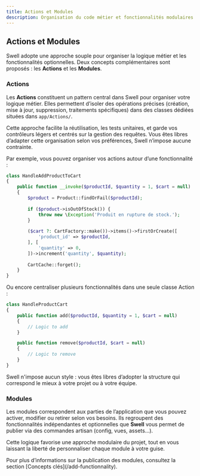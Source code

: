 ```yaml
---
title: Actions et Modules
description: Organisation du code métier et fonctionnalités modulaires dans Swell.
---
```


## Actions et Modules

Swell adopte une approche souple pour organiser la logique métier et les fonctionnalités optionnelles.
Deux concepts complémentaires sont proposés : les **Actions** et les **Modules**.


### Actions

Les **Actions** constituent un pattern central dans Swell pour organiser votre logique métier. 
Elles permettent d’isoler des opérations précises 
<span className='text-fd-muted-foreground text-sm'>(création, mise à jour, suppression, traitements spécifiques)</span>
dans des classes dédiées situées dans `app/Actions/`.

Cette approche facilite la réutilisation, les tests unitaires, et garde vos contrôleurs légers 
et centrés sur la gestion des requêtes. Vous êtes libres d’adapter cette organisation selon vos préférences, 
Swell n’impose aucune contrainte.

Par exemple, vous pouvez organiser vos actions autour d’une fonctionnalité :

```php title="handleAddProductToCart.php"
class HandleAddProductToCart
{
    public function __invoke($productId, $quantity = 1, $cart = null)
    {
        $product = Product::findOrFail($productId);
    
        if ($product->isOutOfStock()) {
            throw new \Exception('Produit en rupture de stock.');
        }
    
        ($cart ?: CartFactory::make())->items()->firstOrCreate([
            'product_id' => $productId,
        ], [
            'quantity' => 0,
        ])->increment('quantity', $quantity);
    
        CartCache::forget();
    }
}
```

Ou encore centraliser plusieurs fonctionnalités dans une seule classe Action :

```php title="handleProductCart.php"
class HandleProductCart
{
    public function add($productId, $quantity = 1, $cart = null)
    {
        // Logic to add
    }

    public function remove($productId, $cart = null)
    {
        // Logic to remove
    }
}
```

<Callout>
    Swell n'impose aucun style : vous êtes libres d’adopter la structure qui correspond le mieux à votre projet ou à votre équipe.
</Callout>

### Modules 

Les modules correspondent aux parties de l’application que vous pouvez activer, modifier ou retirer selon vos besoins. 
Ils regroupent des fonctionnalités indépendantes et optionnelles que **Swell** vous permet de publier 
via des commandes artisan <span className='text-fd-muted-foreground text-sm'>(config, vues, assets…)</span>.

Cette logique favorise une approche modulaire du projet, tout en vous laissant la liberté de personnaliser chaque module à votre guise.

<Callout>
    Pour plus d’informations sur la publication des modules, consultez la section [Concepts clés](/add-functionnality).
</Callout>